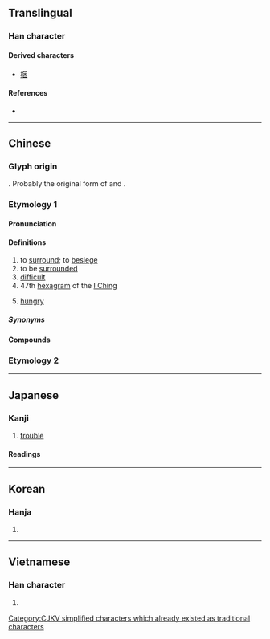 {{also|睏}}
{{character info}}
==Translingual==

===Han character===
{{Han char|rn=31|rad=囗|as=04|sn=7|four=60904|canj=WD,XWD|ids=⿴囗木}}

====Derived characters====
* [[梱]]

====References====
* {{Han ref|kx=0217.200|dkj=04717|dj=0445.030|hdz=10714.070|uh=56F0|ud=22256|bh=A778|bd=42872}}

----

==Chinese==

===Glyph origin===
{{Han etym}}
{{Han compound|囗|木|ls=ic|t1=surround|t2=wood}}. Probably the original form of {{och-l|梱|doorsill}} and {{och-l|閫|doorsill}}.

===Etymology 1===
{{zh-forms}}

====Pronunciation====
{{zh-pron
|m=kùn
|m-s=
|c=kwan3
|c-t=
|g=
|h=pfs=khun
|j=
|mb=
|md=kóng
|mn=khùn
|mn-t=kung3
|w=2khun
|x=
|mc=y
|oc=y
|ma=y
|cat=v,a,n
}}

====Definitions====
{{zh-hanzi}}

# to [[surround]]; to [[besiege]]
# to be [[surround]]ed
# [[difficult]]
# 47th [[hexagram]] of the [[I Ching]]
# {{lb|zh|Teochew|Hainanese}} [[hungry]]

=====Synonyms=====
{{zh-dial|餓}}

====Compounds====
{{zh-der|困難|窮困|力困筋乏|困歇|兵疲馬困|困窮|困擾|困倦|上下交困|困滯|困惑|孱困|困心衡慮|困覺|人困馬乏|困阨|困憊|急人之困|受困|困躓|形疲神困|困窘|困阻|困住|困人|困獸之鬥|困鬥|坐困愁城|勞困|偃蹇困窮|困騰騰|交困|困學|困處泥塗|困隘|圍困|乏困|困乏|國窮民困|困獸|國困民艱|困苦|困頓|困話|困處|困知勉行|困獸猶鬥|困局|困守|困厄|困境|困畏|坐困|內外交困|困蹙|春困秋乏|救困扶危|皮困秋|疲困|春困|扶危濟困|窘困|濟困扶危|扶危救困|禽困覆車|昏困|潛蛟困鳳|艱困|貧困|龍困淺灘|顛連困苦|軟困|解困|飢困|紓困|酒困|脫困|肚困}}

===Etymology 2===
{{zh-see|睏}}

{{zh-cat|Elementary}}

----

==Japanese==

===Kanji===
{{ja-kanji|grade=6|rs=囗04}}

# [[trouble]]

====Readings====
{{ja-readings
|goon=こん
|kanon=こん
|kun=こま-る, くる-しむ
}}

----

==Korean==

===Hanja===
{{ko-hanja|hangeul=곤}}

# {{rfdef|ko|sort=囗04}}

----

==Vietnamese==

===Han character===
{{vi-readings|reading=khốn, khuôn|rs=囗04}}

# {{rfdef|vi}}

[[Category:CJKV simplified characters which already existed as traditional characters]]